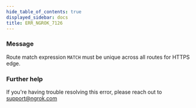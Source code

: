 ```yaml
---
hide_table_of_contents: true
displayed_sidebar: docs
title: ERR_NGROK_7126
---
```


### Message

Route match expression `MATCH` must be unique across all routes for HTTPS edge.

### Further help

If you're having trouble resolving this error, please reach out to [support@ngrok.com](mailto:support@ngrok.com?subject=Help%20with%20ERR_NGROK_7126)
